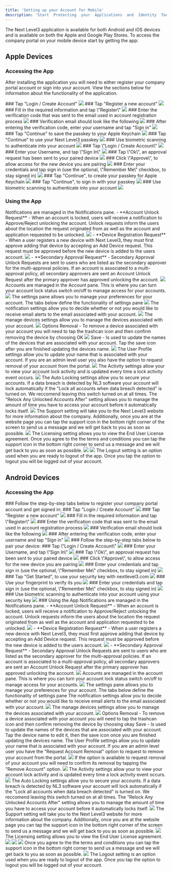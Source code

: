 ---
title: 'Setting up your Account for Mobile'
description: 'Start  Protecting  your  Applications  and  Identity  Today'
---
The Next Level3 application is available for both Android and iOS devices and is available on both the Apple and Google Play Stores. To access the company portal on your mobile device start by getting the app:

<CardGroup>
    <Card
    title="For Android Users"
    icon="android"
    href="https://play.google.com/store/apps/details?id=com.nextlevel3&pli=1">
    </Card>
    <Card
    title="For Apple Users"
    icon="Apple"
    href="https://apps.apple.com/us/app/id1605502487">
    </Card>
</CardGroup>


## Apple Devices
### Accessing the App

After installing the application you will need to either register your company portal account or sign into your account. View the sections below for information about the functionality of the application.

<AccordionGroup>
    <Accordion
    title="Registering your Company Portal Account"
    icon="User">
    <Tabs>
        <Tab
        title="Step 1"
        icon="1">
        ### Tap "Login / Create Account"
        <img src="/images/walkthrough/apple/sign in for first time with new device/iphone-x-mockup-against-a-solid-color-background-a17170.png" />
        </Tab>
        <Tab
        title="Step 2"
        icon="2">
        ### Tap "Register a new account"
        <img src="/images/walkthrough/apple/sign in for first time with new device/iphone-x-mockup-against-a-solid-color-background-a17170 (1).png" />
        </Tab>
        <Tab
        title="Step 3"
        icon="3">
        ### Fill in the required information and tap \"Register\"
        <img src="/images/walkthrough/apple/account regey to sign in/iphone-x-mockup-against-a-solid-color-background-a17170 (8).png" />
        </Tab>
        <Tab
        title="Step 4"
        icon="4">
        ### Enter the verification code that was sent to the email used in account registration process
        <img src="/images/walkthrough/apple/account regey to sign in/verification code dialogue.png" />
        </Tab>
        <Tab
        title="Step 5"
        icon="5">
        ### Verification email should look like the following
        <img src="/images/walkthrough/apple/account regey to sign in/computer-mockup-with-a-colored-background-26133 (2).png" />
        </Tab>
        <Tab
        title="Step 6"
        icon="6">
        ### After entering the verification code, enter your username and tap "Sign in"
        <img src="/images/walkthrough/apple/account regey to sign in/post verification code sign in.png" />
        </Tab>
        <Tab
        title="Step 7"
        icon="7">
        ### Tap "Continue" to save the passkey to your Apple Keychain
        <img src="/images/walkthrough/apple/account regey to sign in/iphone-x-mockup-against-a-solid-color-background-a17170 (9).png" />
        </Tab>
        <Tab
        title="Step 8"
        icon="8">
        ### Tap "Continue" to use your Next Level3 passkey
        <img src="/images/walkthrough/apple/account regey to sign in/iphone-x-mockup-against-a-solid-color-background-a17170 (10).png" />
        </Tab>
        <Tab
        title="Step 9"
        icon="9">
        ### Use biometric scanning to authenticate into your account
        <img src="/images/walkthrough/apple/account regey to sign in/iphone-x-mockup-against-a-solid-color-background-a17170 (11).png" />
        </Tab>
    </Tabs>
    </Accordion>
    <Accordion
    title="Pairing your Apple Device"
    icon="rotate">
    <Tabs>
        <Tab
        title="Step 1"
        icon="1">
        ### Tap \"Login / Create Account\"
        <img src="/images/walkthrough/apple/sign in for first time with new device/iphone-x-mockup-against-a-solid-color-background-a17170.png" />
        </Tab>
        <Tab
        title="Step 2"
        icon="2">
        ### Enter your Username, and tap \"Sign In\"
        <img src="/images/walkthrough/apple/account regey to sign in/post verification code sign in.png" />
        </Tab>
        <Tab
        title="Step 3"
        icon="3">
        ### Tap \"Ok\", an approval request has been sent to your paired device
        <img src="/images/walkthrough/apple/sign in for first time with new device/iphone-x-mockup-against-a-solid-color-background-a17170 (2).png" />
        </Tab>
        <Tab
        title="Step 4"
        icon="4">
        ### Click \"Approve\", to allow access for the new device you are pairing
        <img src="/images/walkthrough/apple/sign in for first time with new device/computer-mockup-with-a-colored-background-26133.png" />
        </Tab>
        <Tab
        title="Step 5"
        icon="5">
        ### Enter your credentials and tap sign in (use the optional, \"Remember Me\" checkbox, to stay signed in)
        <img src="/images/walkthrough/apple/sign in for first time with new device/iphone-x-mockup-against-a-solid-color-background-a17170 (3).png" />
        </Tab>
        <Tab
        title="Step 6"
        icon="6">
        ### Tap "Continue", to create your passkey for Apple Keychain
        <img src="/images/walkthrough/apple/sign in for first time with new device/iphone-x-mockup-against-a-solid-color-background-a17170 (4).png" />
        </Tab>
        <Tab
        title="Step 7"
        icon="7">
        ### Tap "Continue", to sign in with your passkey
        <img src="/images/walkthrough/apple/sign in for first time with new device/iphone-x-mockup-against-a-solid-color-background-a17170 (7).png" />
        </Tab>
        <Tab
        title="Step 8"
        icon="8">
        ### Use biometric scanning to authenticate into your account
        <img src="/images/walkthrough/apple/sign in for first time with new device/iphone-x-mockup-against-a-solid-color-background-a17170 (6).png" />
        </Tab>
    </Tabs>
    </Accordion>
</AccordionGroup>

### Using the App
<AccordionGroup>
<Accordion
    title="Notifications"
    icon="bell">
    Notifications are managed in the Notifications pane.
    - **Account Unlock Request** - When an account is locked, users will receive a notification to Approve/Reject unlocking the account. Unlock requests inform the users about the location the request originated from as well as the account and application requested to be unlocked.
    <img src="/images/walkthrough/apple/functionality/Apple - Notification - Account Unlock Request.png" />
    - **Device Registration Request** - When a user registers a new device with Next Level3, they must first approve adding that device by accepting an Add Device request. This request must be approved before the new device is added to the users account.
    <img src="/images/walkthrough/apple/functionality/Apple - Notification - Device Registration Request.png" />
    - **Secondary Approval Request** - Secondary Approval Unlock Requests are sent to users who are listed as the secondary approver for the multi-approval policies. If an account is associated to a multi-approval policy, all secondary approvers are sent an Account Unlock Request after the primary approver has approved unlocking the account.
    <img src="/images/walkthrough/apple/functionality/Apple - Notification - Secondary Approval Request.png" />
</Accordion>
<Accordion
    title="Accounts"
    icon="user-shield">
    Accounts are managed in the Account pane. This is where you can turn your account lock status switch on/off to manage access for your accounts. 
    <img src="/images/walkthrough/apple/functionality/Apple - Accounts.png" />
</Accordion>
<Accordion
    title="Settings"
    icon="gear">
    The settings pane allows you to manage your preferences for your account. The tabs below define the functionality of settings pane
    <img src="/images/walkthrough/apple/functionality/Apple - Settings.png" />
    <Tabs>
        <Tab
        title="Notifications"
        icon="bell">
        The notification settings allow you to decide whether or not you would like to receive email alerts to the email associated with your account.
        <img src="/images/walkthrough/apple/functionality/Apple - Settings - Notifications.png" />
        </Tab>
        <Tab
        title="Manage Devices"
        icon="mobile">
        The manage devices settings allow you to manage the devices associated with your account. 
        <img src="/images/walkthrough/apple/functionality/Apple - Settings - Manage Devices.png" />
        Options
            Removal - To remove a device associated with your account you will need to tap the trashcan icon and then confirm removing the device by choosing OK
            <img src="/images/walkthrough/apple/functionality/Apple - Settings - Manage Devices - Remove.png" />
            Save - Is used to update the names of the devices that are associated with your account. Tap the save icon after you are finished updating the devices name.
            <img src="/images/walkthrough/apple/functionality/Apple - Settings - Manage Devices - Save.png" />
        </Tab>
        <Tab
        title="User Profile"
        icon="user">
        The User Profile settings allow you to update your name that is associated with your account. If you are an admin level user you also have the option to request removal of your account from the portal.
        <img src="/images/walkthrough/apple/functionality/Apple - Settings - User Profile.png" /> 
        </Tab>
        <Tab
        title="Activity"
        icon="clock">
        The Activity settings allow your to view your account lock activity and is updated every time a lock activity event occurs.
        <img src="/images/walkthrough/apple/functionality/Apple - Settings - Activity.png" />
        </Tab>
        <Tab
        title="Auto Locking"
        icon="lock">
        The Auto Locking settings allow you to secure your accounts. If a data breach is detected by NL3 software your account will lock automatically if the "Lock all accounts when data breach detected" is turned on. We reccomend leaving this switch turned on at all times. The "Relock Any Unlocked Accounts After" setting allows you to manage the amount of time you have to access your account before it automatically locks itself.
        <img src="/images/walkthrough/apple/functionality/Apple - Settings - Auto Lock.png" />
        </Tab>
        <Tab
        title="Support"
        icon="life-ring">
        The Support setting will take you to the Next Level3 website for more information about the company. Additionally, once you are at the website page you can tap the support icon in the bottom right corner of the screen to send us a message and we will get back to you as soon as possible.
        <img src="/images/walkthrough/apple/functionality/Apple - Settings - Support.png" />
        </Tab>
        <Tab
        title="Licensing"
        icon="id-badge">
        The Licensing setting allows you to view the End User License agreement. Once you agree to the the terms and conditions you can tap the support icon in the bottom right corner to send us a message and we will get back to you as soon as possible.
        <img src="/images/walkthrough/apple/functionality/Apple - Settings - License.png" />
        <img src="/images/walkthrough/apple/functionality/Apple - Settings - License Support.png" />
        </Tab>
        <Tab
        title="Logout"
        icon="right-from-bracket">
        The Logout setting is an option used when you are ready to logout of the app. Once you tap the option to logout you will be logged out of your account.
        </Tab>
    </Tabs>
</Accordion>
</AccordionGroup>


## Android Devices

### Accessing the App
<AccordionGroup>
    <Accordion
    title="Registering your Company Portal Account"
    icon="User">
    ### Follow the step-by-step tabs below to register your company portal account and get signed in:
    <Tabs>
        <Tab
        title="Step 1"
        icon="1">
        ### Tap "Login / Create Account"
        <img src="/images/walkthrough/android/Login - Create Account.png" />
        </Tab>
        <Tab
        title="Step 2"
        icon="2">
        ### Tap "Register a new account"
        <img src="/images/walkthrough/android/Sign in no name.png" />
        </Tab>
        <Tab
        title="Step 3"
        icon="3">
        ### Fill in the required information and tap \"Register\"
        <img src="/images/walkthrough/android/Account Registration.png" />
        </Tab>
        <Tab
        title="Step 4"
        icon="4">
        ### Enter the verification code that was sent to the email used in account registration process
        <img src="/images/walkthrough/android/Account Registration - Verification Code Sent.png" />
        </Tab>
        <Tab
        title="Step 5"
        icon="5">
        ### Verification email should look like the following
        <img src="/images/walkthrough/apple/account regey to sign in/computer-mockup-with-a-colored-background-26133 (2).png" />
        </Tab>
        <Tab
        title="Step 6"
        icon="6">
        ### After entering the verification code, enter your username and tap "Sign in"
        <img src="/images/walkthrough/android/Sign in.png" />
        </Tab>
    </Tabs>
    </Accordion>
    <Accordion
    title="Pairing your Android Device"
    icon="rotate">
    ### Follow the step-by-step tabs below to pair your device:
    <Tabs>
        <Tab
        title="Step 1"
        icon="1">
        ### Tap \"Login / Create Account\"
        <img src="/images/walkthrough/android/Login - Create Account.png" />
        </Tab>
        <Tab
        title="Step 2"
        icon="2">
        ### Enter your Username, and tap \"Sign In\"
        <img src="/images/walkthrough/android/Sign in.png" />
        </Tab>
        <Tab
        title="Step 3"
        icon="3">
        ### Tap \"Ok\", an approval request has been sent to your paired device
        <img src="/images/walkthrough/android/sign in - login request sent.png" />
        </Tab>
        <Tab
        title="Step 4"
        icon="4">
        ### Click \"Approve\", to allow access for the new device you are pairing
        <img src="/images/walkthrough/android/sign in for first time with new device\computer-mockup-with-a-colored-background-26133.png" />
        </Tab>
        <Tab
        title="Step 5"
        icon="5">
        ### Enter your credentials and tap sign in (use the optional, \"Remember Me\" checkbox, to stay signed in)
        <img src="/images/walkthrough/android/Sign in.png" />
        </Tab>
        <Tab
        title="Step 6"
        icon="6">
        ### Tap "Get Started", to use your security key with nextlevel3.com
        <img src="/images/walkthrough/android/Security key - 1.png" />
        </Tab>
        <Tab
        title="Step 7"
        icon="7">
        ### Use your fingerprint to verify its you
        <img src="/images/walkthrough/android/Security Key - 3.png" />
        </Tab>
        <Tab
        title="Step 8"
        icon="8">
        ### Enter your credentials and tap sign in (use the optional, \"Remember Me\" checkbox, to stay signed in)
        <img src="/images/walkthrough/android/Sign in.png" />
        </Tab>
         <Tab
        title="Step 9"
        icon="9">
        ### Use biometric scanning to authenticate into your account using your security key
        <img src="/images/walkthrough/android/Security Key - 4.png" />
        </Tab>
    </Tabs>
    </Accordion>
</AccordionGroup>
### Using the App

<AccordionGroup>
<Accordion
    title="Notifications"
    icon="bell">
    Notifications are managed in the Notifications pane.
    - **Account Unlock Request** - When an account is locked, users will receive a notification to Approve/Reject unlocking the account. Unlock requests inform the users about the location the request originated from as well as the account and application requested to be unlocked.
    <img src="/images/walkthrough/android/Notifications - account unlock request - in-app.png" />
    - **Device Registration Request** - When a user registers a new device with Next Level3, they must first approve adding that device by accepting an Add Device request. This request must be approved before the new device is added to the users account.
    <img src="/images/walkthrough/android/Notifications - device registration request.png" />
    - **Secondary Approval Request** - Secondary Approval Unlock Requests are sent to users who are listed as the secondary approver for the multi-approval policies. If an account is associated to a multi-approval policy, all secondary approvers are sent an Account Unlock Request after the primary approver has approved unlocking the account.
    <img src="/images/walkthrough/android/Notifications - account unlock request - in-app.png" />
</Accordion>
<Accordion
    title="Accounts"
    icon="user-shield">
    Accounts are managed in the account pane. This is where you can turn your account lock status switch on/off to manage access for your accounts. 
    <img src="/images/walkthrough/android/Accounts - Both Locked.png" />
</Accordion>
<Accordion
    title="Settings"
    icon="gear">
    The settings pane allows you to manage your preferences for your account. The tabs below define the functionality of settings pane
    <Tabs>
        <Tab
        title="Notifications"
        icon="bell">
        The notification settings allow you to decide whether or not you would like to receive email alerts to the email associated with your account.
        <img src="/images/walkthrough/android/Settings - Notifications.png" />
        </Tab>
        <Tab
        title="Manage Devices"
        icon="mobile">
        The manage devices settings allow you to manage the devices associated with your account. 
        <img src="/images/walkthrough/android/Settings - Manage Devices.png" />
        Options
            Removal - To remove a device associated with your account you will need to tap the trashcan icon and then confirm removing the device by choosing okay
            Save - Is used to update the names of the devices that are associated with your account. Tap the device name to edit it, then the save icon once you are finished updating the devices name.
        </Tab>
        <Tab
        title="User Profile"
        icon="user">
        The User Profile settings allow you to update your name that is associated with your account. If you are an admin level user you have the "Request Account Removal" option to request to remove your account from the portal.
        <img src="/images/walkthrough/android/Settings - User Profile.png" />
        If the option is available to request removal of your account you will need to confirm its removal by tapping the "Remove Account" option.
        <img src="/images/walkthrough/android/Settings - User Profile Removal.png" />
        </Tab>
        <Tab
        title="Activity"
        icon="clock">
        The Activity settings allow your to view your account lock activity and is updated every time a lock activity event occurs.
        <img src="/images/walkthrough/android/Settings - Activity.png" />
        </Tab>
        <Tab
        title="Auto Locking"
        icon="lock">
        The Auto Locking settings allow you to secure your accounts. If a data breach is detected by NL3 software your account will lock automatically if the "Lock all accounts when data breach detected" is turned on. We reccomend leaving this switch turned on at all times. The "Relock Any Unlocked Accounts After" setting allows you to manage the amount of time you have to access your account before it automatically locks itself.
        <img src="/images/walkthrough/android/Settings - AutoLock.png" />
        </Tab>
        <Tab
        title="Support"
        icon="life-ring">
        The Support setting will take you to the Next Level3 website for more information about the company. Additionally, once you are at the website page you can tap the support icon in the bottom right corner of the screen to send us a message and we will get back to you as soon as possible.
        <img src="/images/walkthrough/android/Settings - Support.png" />
        </Tab>
        <Tab
        title="Licensing"
        icon="id-badge">
        The Licensing setting allows you to view the End User License agreement. 
        <img src="/images/walkthrough/android/License - 1.png" />
        <img src="/images/walkthrough/android/License - 2.png" />
        <img src="/images/walkthrough/android/License - 3.png" />
        Once you agree to the the terms and conditions you can tap the support icon in the bottom right corner to send us a message and we will get back to you as soon as possible.
        <img src="/images/walkthrough/android/License - Send Us A Message.png" />
        </Tab>
        <Tab
        title="Logout"
        icon="right-from-bracket">
        The Logout setting is an option used when you are ready to logout of the app. Once you tap the option to logout you will be logged out of your account.
        </Tab>
    </Tabs>
</Accordion>
</AccordionGroup>



        